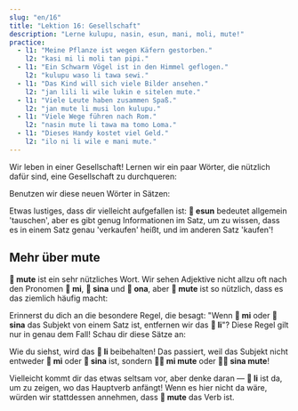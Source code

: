 ```yaml
---
slug: "en/16"
title: "Lektion 16: Gesellschaft"
description: "Lerne kulupu, nasin, esun, mani, moli, mute!"
practice:
  - l1: "Meine Pflanze ist wegen Käfern gestorben."
    l2: "kasi mi li moli tan pipi."
  - l1: "Ein Schwarm Vögel ist in den Himmel geflogen."
    l2: "kulupu waso li tawa sewi."
  - l1: "Das Kind will sich viele Bilder ansehen."
    l2: "jan lili li wile lukin e sitelen mute."
  - l1: "Viele Leute haben zusammen Spaß."
    l2: "jan mute li musi lon kulupu."
  - l1: "Viele Wege führen nach Rom."
    l2: "nasin mute li tawa ma tomo Loma."
  - l1: "Dieses Handy kostet viel Geld."
    l2: "ilo ni li wile e mani mute."
---
```



Wir leben in einer Gesellschaft! Lernen wir ein paar Wörter, die nützlich dafür sind, eine Gesellschaft zu durchqueren:

<List>
  <Word sl="kulupu" m="Gemeinschaft, Team, Gruppe" />
  <Word sl="nasin" m="Weg, Art, Methode, Tradition, Pfad" />
  <Word sl="esun" m="tauschen, Markt, Laden" />
  <Word sl="mani" m="Geld, wertvolles Ding" />
  <Word sl="moli" m="tot; töten" />
  <Word sl="mute" m="viel, sehr" />
</List>

Benutzen wir diese neuen Wörter in Sätzen:

<List>
  <Sentence sl="nasin mute li lon." m="Es gibt viele Traditionen." />
  <Sentence sl="jan li pali lon kulupu." m="Leute arbeiten in Teams." />
  <Sentence sl="len pona li wile e mani mute." m="Gute Kleidung benötigt viel Geld." />
  <Sentence sl="jan mute li moli tan utala suli." m="Viele Leute sind wegen dem Krieg gestorben."/>
  <Sentence sl="mi wile esun e soweli mi." m="Ich würde gerne meine Kuh verkaufen." />
  <Sentence sl="mi wile ala esun e soweli sina." m="Ich will deine Kuh nicht kaufen." />
</List>

Etwas lustiges, dass dir vielleicht aufgefallen ist: **󱤋 esun** bedeutet allgemein 'tauschen', aber es gibt genug Informationen im Satz, um zu wissen, dass es in einem Satz genau 'verkaufen' heißt, und im anderen Satz 'kaufen'!

## Mehr über mute

**󱤼 mute** ist ein sehr nützliches Wort. Wir sehen Adjektive nicht allzu oft nach den Pronomen **󱤴 mi**, **󱥞 sina** und **󱥆 ona**, aber **󱤼 mute** ist so nützlich, dass es das ziemlich häufig macht:

<List>
  <Word sl="mi mute" m="wir, viele von uns" />
  <Sentence sl="kulupu pali li jo e mi mute." m="Die Arbeiterunion enthält viele von uns." />
  <Word sl="sina mute" m="ihr, viele von euch; Sie (alle), viele von Ihnen" />
  <Sentence sl="ona li ken sitelen e sina mute." m="Sie können eine Foto von euch machen." />
</List>

Erinnerst du dich an die besondere Regel, die besagt: "Wenn **󱤴 mi** oder **󱥞 sina** das Subjekt von einem Satz ist, entfernen wir das **󱤧 li**"? Diese Regel gilt nur in genau dem Fall! Schau dir diese Sätze an:

<List>
  <Sentence sl="mi mute li kalama musi." m="Wir machen zusammen Musik." />
  <Sentence sl="sina mute li sona e ni." m="Viele von euch wissen das." />
</List>

Wie du siehst, wird das **󱤧 li** beibehalten! Das passiert, weil das Subjekt nicht entweder **󱤴 mi** oder **󱥞 sina** ist, sondern **󱤴󱤼 mi mute** oder **󱥞󱤼 sina mute**!

Vielleicht kommt dir das etwas seltsam vor, aber denke daran — **󱤧 li** ist da, um zu zeigen, wo das Hauptverb anfängt! Wenn es hier nicht da wäre, würden wir stattdessen annehmen, dass **󱤼 mute** das Verb ist.

<Practice exercises={frontmatter.practice} client:load />
